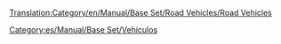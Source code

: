 [[Translation:Category/en/Manual/Base Set/Road Vehicles/Road Vehicles]]

{{en/Bilingual box| Es
| Los artículos relativos a los [[es/Manual/Vehículos de carretera|vehículos de carretera]] y carreteras figuran en esta lista.
| ''Articles relating to Road Vehicles, Roads and RV management are listed here.''}}



[[Category:es/Manual/Base Set/Vehículos]]